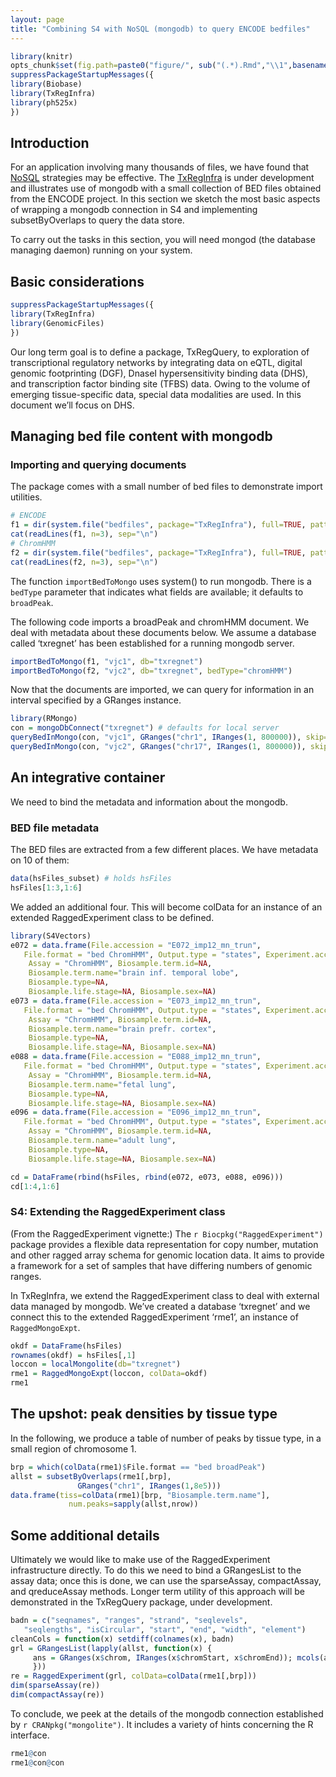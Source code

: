 ```yaml
---
layout: page
title: "Combining S4 with NoSQL (mongodb) to query ENCODE bedfiles"
---
```


```r
library(knitr)
opts_chunk$set(fig.path=paste0("figure/", sub("(.*).Rmd","\\1",basename(knitr:::knit_concord$get('infile'))), "-"))
suppressPackageStartupMessages({
library(Biobase)
library(TxRegInfra)
library(ph525x)
})
```


## Introduction

For an application involving many thousands of files,
we have found that [NoSQL](https://en.wikipedia.org/wiki/NoSQL)
strategies may be effective.  The [TxRegInfra](https://github.com/vjcitn/TxRegInfra) is under development and illustrates use of mongodb
with a small collection of BED files obtained from the
ENCODE project.  In this section we sketch the most
basic aspects of wrapping a mongodb connection in S4 and
implementing subsetByOverlaps to query the data store.

To carry out the tasks in this section, you will need mongod
(the database managing daemon) running on your system.  

## Basic considerations

```r
suppressPackageStartupMessages({
library(TxRegInfra)
library(GenomicFiles)
})
```

Our long term goal is
to define a package,
TxRegQuery, to exploration of transcriptional regulatory networks
by integrating data on eQTL, digital genomic footprinting (DGF), DnaseI
hypersensitivity binding data (DHS), and transcription
factor binding site (TFBS) data.  Owing to the volume of emerging tissue-specific
data, special data modalities are used.  In this document
we'll focus on DHS.

## Managing bed file content with mongodb

### Importing and querying documents

The package comes with a small number of bed files to demonstrate
import utilities.
```r
# ENCODE
f1 = dir(system.file("bedfiles", package="TxRegInfra"), full=TRUE, patt="ENCFF971VCD")
cat(readLines(f1, n=3), sep="\n")
# ChromHMM
f2 = dir(system.file("bedfiles", package="TxRegInfra"), full=TRUE, patt="E096_imp12")
cat(readLines(f2, n=3), sep="\n")
```

The function `importBedToMongo` uses system() to run
mongodb.
There is a `bedType` parameter that indicates what fields are available; it
defaults to `broadPeak`.

The following code imports a broadPeak and chromHMM document.
We deal with metadata about these documents below.
We assume a database called 'txregnet' has been established
for a running mongodb server.
```r
importBedToMongo(f1, "vjc1", db="txregnet")
importBedToMongo(f2, "vjc2", db="txregnet", bedType="chromHMM")
```

Now that the documents are imported, we can query for
information in an interval specified by a GRanges instance.
```r
library(RMongo)
con = mongoDbConnect("txregnet") # defaults for local server
queryBedInMongo(con, "vjc1", GRanges("chr1", IRanges(1, 800000)), skip=0, limit=5)
queryBedInMongo(con, "vjc2", GRanges("chr17", IRanges(1, 800000)), skip=0, limit=5)
```

## An integrative container

We need to bind the metadata and information about the mongodb.

### BED file metadata

The BED files are extracted from a few different places.  We have
metadata on 10 of them:
```r
data(hsFiles_subset) # holds hsFiles
hsFiles[1:3,1:6]
```
We added an additional four.  This will become colData for an
instance of an extended RaggedExperiment class to be defined.
```r
library(S4Vectors)
e072 = data.frame(File.accession = "E072_imp12_mn_trun",
   File.format = "bed ChromHMM", Output.type = "states", Experiment.accession=NA,
    Assay = "ChromHMM", Biosample.term.id=NA, 
    Biosample.term.name="brain inf. temporal lobe",
    Biosample.type=NA,
    Biosample.life.stage=NA, Biosample.sex=NA)
e073 = data.frame(File.accession = "E073_imp12_mn_trun",
   File.format = "bed ChromHMM", Output.type = "states", Experiment.accession=NA,
    Assay = "ChromHMM", Biosample.term.id=NA, 
    Biosample.term.name="brain prefr. cortex",
    Biosample.type=NA,
    Biosample.life.stage=NA, Biosample.sex=NA)
e088 = data.frame(File.accession = "E088_imp12_mn_trun",
   File.format = "bed ChromHMM", Output.type = "states", Experiment.accession=NA,
    Assay = "ChromHMM", Biosample.term.id=NA, 
    Biosample.term.name="fetal lung",
    Biosample.type=NA,
    Biosample.life.stage=NA, Biosample.sex=NA)
e096 = data.frame(File.accession = "E096_imp12_mn_trun",
   File.format = "bed ChromHMM", Output.type = "states", Experiment.accession=NA,
    Assay = "ChromHMM", Biosample.term.id=NA, 
    Biosample.term.name="adult lung",
    Biosample.type=NA,
    Biosample.life.stage=NA, Biosample.sex=NA)
```
```r
cd = DataFrame(rbind(hsFiles, rbind(e072, e073, e088, e096)))
cd[1:4,1:6]
```

### S4: Extending the RaggedExperiment class

(From the RaggedExperiment vignette:)
The `r Biocpkg("RaggedExperiment")` package provides a flexible data
representation for copy number, mutation and other ragged array schema for 
genomic location data. It aims to provide a framework for a set of samples
that have differing numbers of genomic ranges.

In TxRegInfra, we extend the RaggedExperiment class to deal
with external data managed by mongodb.  We've created
a database 'txregnet' and we connect this to 
the extended RaggedExperiment
'rme1', an instance of `RaggedMongoExpt`.

```r
okdf = DataFrame(hsFiles)
rownames(okdf) = hsFiles[,1]
loccon = localMongolite(db="txregnet")
rme1 = RaggedMongoExpt(loccon, colData=okdf)
rme1
```

## The upshot: peak densities by tissue type

In the following, we produce a table of number of
peaks by tissue type, in a small region of chromosome 1.

```r
brp = which(colData(rme1)$File.format == "bed broadPeak")
allst = subsetByOverlaps(rme1[,brp], 
               GRanges("chr1", IRanges(1,8e5))) 
data.frame(tiss=colData(rme1)[brp, "Biosample.term.name"], 
             num.peaks=sapply(allst,nrow))
```

## Some additional details

Ultimately we would like to make use of the RaggedExperiment
infrastructure directly.  To do this we need to bind
a GRangesList to the assay data; once this is done,
we can use the sparseAssay, compactAssay, and qreduceAssay
methods.  Longer term utility of this approach will be
demonstrated in the TxRegQuery package, under development.

```r
badn = c("seqnames", "ranges", "strand", "seqlevels", 
   "seqlengths", "isCircular", "start", "end", "width", "element")
cleanCols = function(x) setdiff(colnames(x), badn)
grl = GRangesList(lapply(allst, function(x) {
     ans = GRanges(x$chrom, IRanges(x$chromStart, x$chromEnd)); mcols(ans) = x[,cleanCols(x)]; ans
     }))
re = RaggedExperiment(grl, colData=colData(rme1[,brp])) 
dim(sparseAssay(re))
dim(compactAssay(re))
```

To conclude, we peek at the details of the mongodb connection
established by `r CRANpkg("mongolite")`.  It includes a
variety of hints concerning the R interface.

```r
rme1@con
rme1@con@con
```
